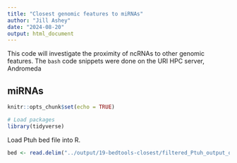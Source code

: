 ```yaml
---
title: "Closest genomic features to miRNAs"
author: "Jill Ashey"
date: "2024-08-20"
output: html_document
---
```


This code will investigate the proximity of ncRNAs to other genomic features. The `bash` code snippets were done on the URI HPC server, Andromeda 


## miRNAs







```r
knitr::opts_chunk$set(echo = TRUE)

# Load packages
library(tidyverse)
```

Load Ptuh bed file into R. 
```r
bed <- read.delim("../output/19-bedtools-closest/filtered_Ptuh_output_overlap.bed", header = F)
```

